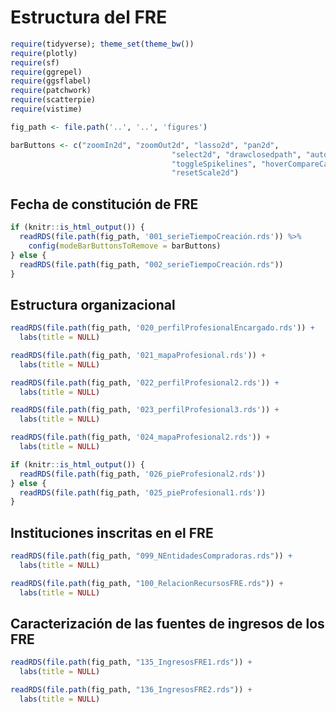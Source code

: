 # Estructura del FRE

```r
require(tidyverse); theme_set(theme_bw())
require(plotly)
require(sf)
require(ggrepel)
require(ggsflabel)
require(patchwork)
require(scatterpie)
require(vistime)

fig_path <- file.path('..', '..', 'figures')

barButtons <- c("zoomIn2d", "zoomOut2d", "lasso2d", "pan2d", 
                                    "select2d", "drawclosedpath", "autoScale2d", "zoom2", 
                                    "toggleSpikelines", "hoverCompareCartesian", "hoverClosestCartesian", 
                                    "resetScale2d")
```

\maxdeadcycles=1000

## Fecha de constitución de FRE

```r
if (knitr::is_html_output()) {
  readRDS(file.path(fig_path, '001_serieTiempoCreación.rds')) %>% 
    config(modeBarButtonsToRemove = barButtons)
} else {
  readRDS(file.path(fig_path, "002_serieTiempoCreación.rds"))
}
```

## Estructura organizacional

```r
readRDS(file.path(fig_path, '020_perfilProfesionalEncargado.rds')) + 
  labs(title = NULL)
```

```r
readRDS(file.path(fig_path, '021_mapaProfesional.rds')) + 
  labs(title = NULL)
```

```r
readRDS(file.path(fig_path, '022_perfilProfesional2.rds')) + 
  labs(title = NULL)
```

```r
readRDS(file.path(fig_path, '023_perfilProfesional3.rds')) + 
  labs(title = NULL)
```

```r
readRDS(file.path(fig_path, '024_mapaProfesional2.rds')) + 
  labs(title = NULL)
```

```r

if (knitr::is_html_output()) {
  readRDS(file.path(fig_path, '026_pieProfesional2.rds'))
} else {
  readRDS(file.path(fig_path, '025_pieProfesional1.rds'))
}
```

## Instituciones inscritas en el FRE

```r
readRDS(file.path(fig_path, "099_NEntidadesCompradoras.rds")) + 
  labs(title = NULL)
```

```r
readRDS(file.path(fig_path, "100_RelacionRecursosFRE.rds")) + 
  labs(title = NULL)
```

## Caracterización de las fuentes de ingresos de los FRE
```r
readRDS(file.path(fig_path, "135_IngresosFRE1.rds")) + 
  labs(title = NULL)
```
```r
readRDS(file.path(fig_path, "136_IngresosFRE2.rds")) + 
  labs(title = NULL)
```
